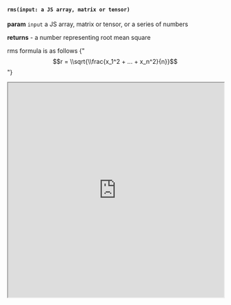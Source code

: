 
#### `rms(input: a JS array, matrix or tensor)`

**param** `input` a JS array, matrix or tensor, or a series of numbers

**returns** - a number representing root mean square

rms formula is as follows
<MathJaxContext>
      <MathJax>{"$$r = \\sqrt{\\frac{x_1^2 + ... + x_n^2}{n}}$$"}</MathJax>
</MathJaxContext>

<iframe src="https://hlab.app/s/LinJianan/iqr_book"
    width="100%"
    height="500px">
</iframe>
